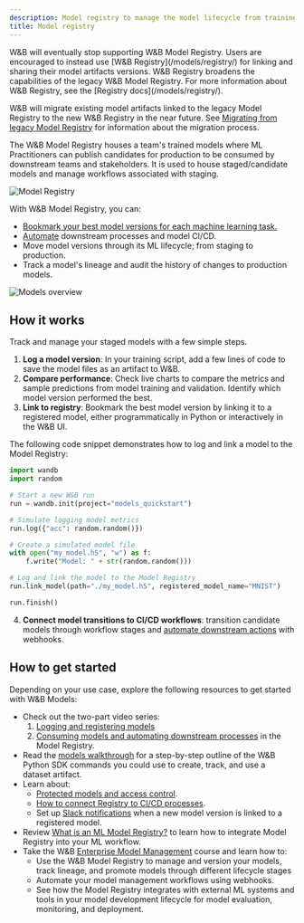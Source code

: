 ```yaml
---
description: Model registry to manage the model lifecycle from training to production
title: Model registry
---
```


<Note>
W&B will eventually stop supporting W&B Model Registry. Users are encouraged to instead use [W&B Registry](/models/registry/) for linking and sharing their model artifacts versions. W&B Registry broadens the capabilities of the legacy W&B Model Registry. For more information about W&B Registry, see the [Registry docs](/models/registry/).


W&B will migrate existing model artifacts linked to the legacy Model Registry to the new W&B Registry in the near future. See [Migrating from legacy Model Registry](/models/registry/model_registry_eol/) for information about the migration process.
</Note>

The W&B Model Registry houses a team's trained models where ML Practitioners can publish candidates for production to be consumed by downstream teams and stakeholders. It is used to house staged/candidate models and manage workflows associated with staging.

<Frame>
    <img src="/images/models/model_reg_landing_page.png" alt="Model Registry"  />
</Frame>

With W&B Model Registry, you can:

* [Bookmark your best model versions for each machine learning task.](/models/registry/model_registry/link-model-version/)
* [Automate](/models/automations/) downstream processes and model CI/CD.
* Move model versions through its ML lifecycle; from staging to production.
* Track a model's lineage and audit the history of changes to production models.

<Frame>
    <img src="/images/models/models_landing_page.png" alt="Models overview"  />
</Frame>

## How it works
Track and manage your staged models with a few simple steps.

1. **Log a model version**: In your training script, add a few lines of code to save the model files as an artifact to W&B. 
2. **Compare performance**: Check live charts to compare the metrics and sample predictions from model training and validation. Identify which model version performed the best.
3. **Link to registry**: Bookmark the best model version by linking it to a registered model, either programmatically in Python or interactively in the W&B UI.

The following code snippet demonstrates how to log and link a model to the Model Registry:

```python
import wandb
import random

# Start a new W&B run
run = wandb.init(project="models_quickstart")

# Simulate logging model metrics
run.log({"acc": random.random()})

# Create a simulated model file
with open("my_model.h5", "w") as f:
    f.write("Model: " + str(random.random()))

# Log and link the model to the Model Registry
run.link_model(path="./my_model.h5", registered_model_name="MNIST")

run.finish()
```

4. **Connect model transitions to CI/CD workflows**: transition candidate models through workflow stages and [automate downstream actions](/models/automations/) with webhooks.


## How to get started
Depending on your use case, explore the following resources to get started with W&B Models:

* Check out the two-part video series:
  1. [Logging and registering models](https://www.youtube.com/watch?si=MV7nc6v-pYwDyS-3&v=ZYipBwBeSKE&feature=youtu.be)
  2. [Consuming models and automating downstream processes](https://www.youtube.com/watch?v=8PFCrDSeHzw) in the Model Registry.
* Read the [models walkthrough](/models/registry/model_registry/walkthrough/) for a step-by-step outline of the W&B Python SDK commands you could use to create, track, and use a dataset artifact.
* Learn about:
   * [Protected models and access control](/models/registry/model_registry/access_controls/).
   * [How to connect Registry to CI/CD processes](/models/automations/).
   * Set up [Slack notifications](/models/registry/model_registry/notifications/) when a new model version is linked to a registered model.
* Review [What is an ML Model Registry?](https://wandb.ai/wandb_fc/model-registry-reports/reports/What-is-an-ML-Model-Registry---Vmlldzo1MTE5MjYx) to learn how to integrate Model Registry into your ML workflow. 
* Take the W&B [Enterprise Model Management](https://www.wandb.courses/courses/enterprise-model-management) course and learn how to:
  * Use the W&B Model Registry to manage and version your models, track lineage, and promote models through different lifecycle stages
  * Automate your model management workflows using webhooks.
  * See how the Model Registry integrates with external ML systems and tools in your model development lifecycle for model evaluation, monitoring, and deployment.
